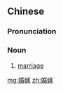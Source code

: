==Chinese==
{{zh-forms}}

===Pronunciation===
{{zh-pron
|m=hūnjià
|c=fan1 gaa3
|mn=xm,qz,tw:hun-kè/zz:hun-kèe
|cat=n
}}

===Noun===
{{zh-noun}}

# [[marriage]]

[[mg:婚嫁]]
[[zh:婚嫁]]